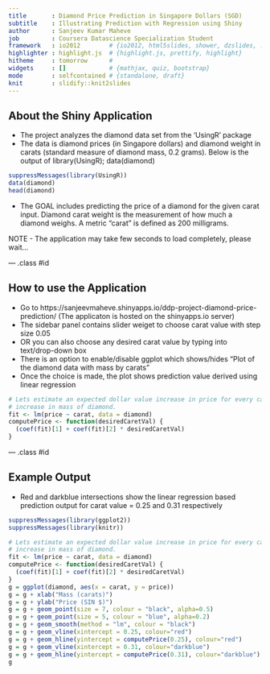 ```yaml
---
title       : Diamond Price Prediction in Singapore Dollars (SGD)
subtitle    : Illustrating Prediction with Regression using Shiny
author      : Sanjeev Kumar Maheve
job         : Coursera Datascience Specialization Student
framework   : io2012        # {io2012, html5slides, shower, dzslides, ...}
highlighter : highlight.js  # {highlight.js, prettify, highlight}
hitheme     : tomorrow      # 
widgets     : []            # {mathjax, quiz, bootstrap}
mode        : selfcontained # {standalone, draft}
knit        : slidify::knit2slides
---
```


## About the Shiny Application

* The project analyzes the diamond data set from the 'UsingR' package
* The data is diamond prices (in Singapore dollars) and diamond weight in carats (standard measure of diamond mass, 0.2 grams). Below is the output of library(UsingR); data(diamond)
```r
suppressMessages(library(UsingR))
data(diamond)
head(diamond)
```
* The GOAL includes predicting the price of a diamond for the given carat input. Diamond carat weight is the measurement of how much a diamond weighs. A metric "carat" is defined as 200 milligrams.

NOTE - The application may take few seconds to load completely, please wait...

--- .class #id 

## How to use the Application
* Go to https://sanjeevmaheve.shinyapps.io/ddp-project-diamond-price-prediction/ (The applicaton is hosted on the shinyapps.io server)
* The sidebar panel contains slider weiget to choose carat value with step size 0.05
* OR you can also choose any desired carat value by typing into text/drop-down box
* There is an option to enable/disable ggplot which shows/hides "Plot of the diamond data with mass by carats"
* Once the choice is made, the plot shows prediction value derived using linear regression

```r
# Lets estimate an expected dollar value increase in price for every carat 
# increase in mass of diamond.
fit <- lm(price ~ carat, data = diamond)
computePrice <- function(desiredCaretVal) {
  (coef(fit)[1] + coef(fit)[2] * desiredCaretVal)
}
```

--- .class #id 

## Example Output
* Red and darkblue intersections show the linear regression based prediction output for carat value = 0.25 and 0.31 respectively

```r
suppressMessages(library(ggplot2))
suppressMessages(library(knitr))

# Lets estimate an expected dollar value increase in price for every carat 
# increase in mass of diamond.
fit <- lm(price ~ carat, data = diamond)
computePrice <- function(desiredCaretVal) {
  (coef(fit)[1] + coef(fit)[2] * desiredCaretVal)
}
g = ggplot(diamond, aes(x = carat, y = price))
g = g + xlab("Mass (carats)")
g = g + ylab("Price (SIN $)")
g = g + geom_point(size = 7, colour = "black", alpha=0.5)
g = g + geom_point(size = 5, colour = "blue", alpha=0.2)
g = g + geom_smooth(method = "lm", colour = "black")
g = g + geom_vline(xintercept = 0.25, colour="red")
g = g + geom_hline(yintercept = computePrice(0.25), colour="red")
g = g + geom_vline(xintercept = 0.31, colour="darkblue")
g = g + geom_hline(yintercept = computePrice(0.31), colour="darkblue")
g
```
